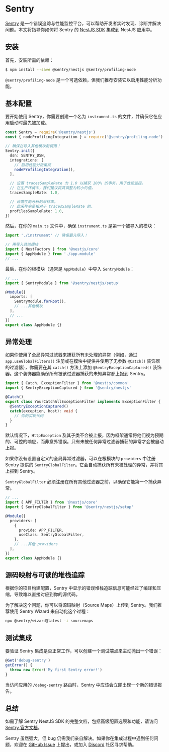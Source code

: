 # Sentry

[Sentry](https://sentry.io) 是一个错误追踪与性能监控平台，可以帮助开发者实时发现、诊断并解决问题。本文将指导你如何将 Sentry 的 [NestJS SDK](https://docs.sentry.io/platforms/javascript/guides/nestjs/) 集成到 NestJS 应用中。

## 安装

首先，安装所需的依赖：

```bash
$ npm install --save @sentry/nestjs @sentry/profiling-node
```

<CalloutInfo>

`@sentry/profiling-node` 是一个可选依赖，但我们推荐安装它以启用性能分析功能。

</CalloutInfo>

## 基本配置

要开始使用 Sentry，你需要创建一个名为 `instrument.ts` 的文件，并确保它在应用启动时最先被加载。

```ts filename='instrument.ts'
const Sentry = require('@sentry/nestjs')
const { nodeProfilingIntegration } = require('@sentry/profiling-node')

// 确保在导入其他模块前调用！
Sentry.init({
  dsn: SENTRY_DSN,
  integrations: [
    // 启用性能分析集成
    nodeProfilingIntegration(),
  ],

  // 设置 tracesSampleRate 为 1.0 以捕获 100% 的事务，用于性能监控。
  // 在生产环境中，我们建议将其调整为较小的值。
  tracesSampleRate: 1.0,

  // 设置性能分析的采样率。
  // 此采样率是相对于 tracesSampleRate 的。
  profilesSampleRate: 1.0,
})
```

然后，在你的 `main.ts` 文件中，确保 `instrument.ts` 是第一个被导入的模块：

```ts filename='main.ts'
import './instrument' // 确保最先导入！

// 再导入其他模块
import { NestFactory } from '@nestjs/core'
import { AppModule } from './app.module'
// ...
```

最后，在你的根模块（通常是 `AppModule`）中导入 `SentryModule`：

```ts filename='app.module.ts'
// ...
import { SentryModule } from '@sentry/nestjs/setup'

@Module({
  imports: [
    SentryModule.forRoot(),
    // ...其他模块
  ],
  // ...
})
export class AppModule {}
```

## 异常处理

如果你使用了全局异常过滤器来捕获所有未处理的异常（例如，通过 `app.useGlobalFilters()` 注册或在模块中提供并使用了无参数 `@Catch()` 装饰器的过滤器），你需要在其 `catch()` 方法上添加 `@SentryExceptionCaptured()` 装饰器。这个装饰器能确保所有被该过滤器捕获的未知异常都上报到 Sentry。

```ts
import { Catch, ExceptionFilter } from '@nestjs/common'
import { SentryExceptionCaptured } from '@sentry/nestjs'

@Catch()
export class YourCatchAllExceptionFilter implements ExceptionFilter {
  @SentryExceptionCaptured()
  catch(exception, host): void {
    // 你的实现代码
  }
}
```

默认情况下，`HttpException` 及其子类不会被上报，因为框架通常将他们视为预期的、可控的响应，而非意外错误。只有未被任何异常过滤器捕获的异常才会被自动上报。

如果你没有设置自定义的全局异常过滤器，可以在根模块的 `providers` 中注册 Sentry 提供的 `SentryGlobalFilter`。它会自动捕获所有未被处理的异常，并将其上报到 Sentry。

<CalloutInfo type="warning">

`SentryGlobalFilter` 必须注册在所有其他过滤器之前，以确保它能第一个捕获异常。

</CalloutInfo>

```ts filename='app.module.ts'
// ...
import { APP_FILTER } from '@nestjs/core'
import { SentryGlobalFilter } from '@sentry/nestjs/setup'

@Module({
  providers: [
    {
      provide: APP_FILTER,
      useClass: SentryGlobalFilter,
    },
    // ...其他 providers
  ],
})
export class AppModule {}
```

## 源码映射与可读的堆栈追踪

根据你的项目构建配置，Sentry 中显示的错误堆栈追踪信息可能经过了编译和压缩，导致难以直接对应到你的源代码。

为了解决这个问题，你可以将源码映射（Source Maps）上传到 Sentry。我们推荐使用 Sentry Wizard 来自动化这个过程：

```bash
npx @sentry/wizard@latest -i sourcemaps
```

## 测试集成

要验证 Sentry 集成是否正常工作，可以创建一个测试端点来主动抛出一个错误：

```ts
@Get('debug-sentry')
getError() {
  throw new Error('My first Sentry error!')
}
```

当访问应用的 `/debug-sentry` 路由时，Sentry 中应该会立即出现一个新的错误报告。

## 总结

如需了解 Sentry NestJS SDK 的完整文档，包括高级配置选项和功能，请访问 [Sentry 官方文档](https://docs.sentry.io/platforms/javascript/guides/nestjs/)。

Sentry 虽然强大，但 bug 仍需我们亲自解决。如果你在集成过程中遇到任何问题，欢迎在 [GitHub Issue](https://github.com/getsentry/sentry-javascript/issues) 上提出，或加入 [Discord](https://discord.com/invite/sentry) 社区寻求帮助。
